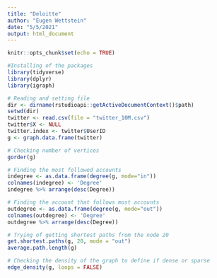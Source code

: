 ```yaml
---
title: "Deloitte"
author: "Eugen Wettstein"
date: "5/5/2021"
output: html_document
---
```


```r
knitr::opts_chunk$set(echo = TRUE)
```


```r
#Installing of the packages
library(tidyverse)
library(dplyr)
library(igraph)
```

```r
# Reading and setting file
dir <- dirname(rstudioapi::getActiveDocumentContext()$path)
setwd(dir)
twitter <- read.csv(file = "twitter_10M.csv")
twitter$X <- NULL
twitter.index <- twitter$UserID
g <- graph.data.frame(twitter)
```

```r
# Checking number of vertices
gorder(g)
```


```r
# Finding the most followed accounts
indegree <- as.data.frame(degree(g, mode="in"))
colnames(indegree) <- 'Degree'
indegree %>% arrange(desc(Degree))
```

```r
# Finding the account that follows most accounts
outdegree <- as.data.frame(degree(g, mode="out"))
colnames(outdegree) <- 'Degree'
outdegree %>% arrange(desc(Degree))
```


```r
# Trying of getting shortest paths from the node 20
get.shortest.paths(g, 20, mode = "out")
average.path.length(g)
```



```r
# Checking the density of the graph to define if dense or sparse
edge_density(g, loops = FALSE)
```

